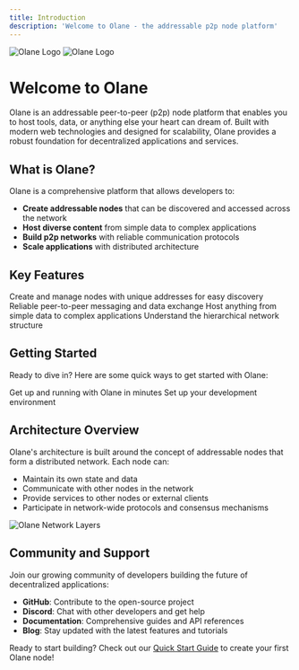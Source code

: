 ```yaml
---
title: Introduction
description: 'Welcome to Olane - the addressable p2p node platform'
---
```


<img
  className="block dark:hidden"
  src="/assets/logo-white.png"
  alt="Olane Logo"
/>
<img
  className="hidden dark:block"
  src="/assets/logo-white.png"
  alt="Olane Logo"
/>

# Welcome to Olane

Olane is an addressable peer-to-peer (p2p) node platform that enables you to host tools, data, or anything else your heart can dream of. Built with modern web technologies and designed for scalability, Olane provides a robust foundation for decentralized applications and services.

## What is Olane?

Olane is a comprehensive platform that allows developers to:

- **Create addressable nodes** that can be discovered and accessed across the network
- **Host diverse content** from simple data to complex applications
- **Build p2p networks** with reliable communication protocols
- **Scale applications** with distributed architecture

## Key Features

<CardGroup cols={2}>
  <Card
    title="Addressable Nodes"
    icon="network-wired"
    href="/essentials/nodes"
  >
    Create and manage nodes with unique addresses for easy discovery
  </Card>
  <Card
    title="P2P Communication"
    icon="comments"
    href="/essentials/communication"
  >
    Reliable peer-to-peer messaging and data exchange
  </Card>
  <Card
    title="Flexible Hosting"
    icon="server"
    href="/essentials/hosting"
  >
    Host anything from simple data to complex applications
  </Card>
  <Card
    title="Network Layers"
    icon="layer-group"
    href="/essentials/network-layers"
  >
    Understand the hierarchical network structure
  </Card>
</CardGroup>

## Getting Started

Ready to dive in? Here are some quick ways to get started with Olane:

<CardGroup cols={2}>
  <Card
    title="Quick Start Guide"
    icon="rocket"
    href="/quickstart"
  >
    Get up and running with Olane in minutes
  </Card>
  <Card
    title="Development Setup"
    icon="code"
    href="/development"
  >
    Set up your development environment
  </Card>
</CardGroup>

## Architecture Overview

Olane's architecture is built around the concept of addressable nodes that form a distributed network. Each node can:

- Maintain its own state and data
- Communicate with other nodes in the network
- Provide services to other nodes or external clients
- Participate in network-wide protocols and consensus mechanisms

<img src="/assets/network-layers.png" alt="Olane Network Layers" />

## Community and Support

Join our growing community of developers building the future of decentralized applications:

- **GitHub**: Contribute to the open-source project
- **Discord**: Chat with other developers and get help
- **Documentation**: Comprehensive guides and API references
- **Blog**: Stay updated with the latest features and tutorials

Ready to start building? Check out our [Quick Start Guide](/quickstart) to create your first Olane node!
